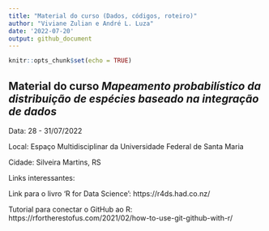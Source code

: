 ```yaml
---
title: "Material do curso (Dados, códigos, roteiro)"
author: "Viviane Zulian e André L. Luza"
date: '2022-07-20'
output: github_document
---
```


<!-- README.md is generated from README.Rmd. Please edit that file -->

<!-- badges: start -->
<!-- badges: end -->


```r
knitr::opts_chunk$set(echo = TRUE)
```



## Material do curso *Mapeamento probabilístico da distribuição de espécies baseado na integração de dados*

Data: 28 - 31/07/2022

Local: Espaço Multidisciplinar da Universidade Federal de Santa Maria

Cidade: Silveira Martins, RS


Links interessantes:

Link para o livro 'R for Data Science': https://r4ds.had.co.nz/

Tutorial para conectar o GitHub ao R: https://rfortherestofus.com/2021/02/how-to-use-git-github-with-r/

